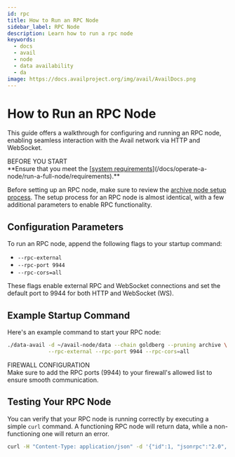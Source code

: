 ```yaml
---
id: rpc
title: How to Run an RPC Node
sidebar_label: RPC Node
description: Learn how to run a rpc node
keywords:
  - docs
  - avail
  - node
  - data availability
  - da
image: https://docs.availproject.org/img/avail/AvailDocs.png
---
```


# How to Run an RPC Node

This guide offers a walkthrough for configuring and running an RPC node, enabling seamless interaction with the Avail network via HTTP and WebSocket.

<Callout type="info">
BEFORE YOU START<br/>
**Ensure that you meet the [<ins>system requirements</ins>](/docs/operate-a-node/run-a-full-node/requirements).**

Before setting up an RPC node, make sure to review the [archive node setup process](/docs/operate-a-node/run-a-full-node/full-node/0020-full-node-binaries). The setup process for an RPC node is almost identical, with a few additional parameters to enable RPC functionality.
</Callout>

## Configuration Parameters

To run an RPC node, append the following flags to your startup command:

- `--rpc-external`
- `--rpc-port 9944`
- `--rpc-cors=all`

These flags enable external RPC and WebSocket connections and set the default port to 9944 for both HTTP and WebSocket (WS).

## Example Startup Command

Here's an example command to start your RPC node:

```bash
./data-avail -d ~/avail-node/data --chain goldberg --pruning archive \
             --rpc-external --rpc-port 9944 --rpc-cors=all
```

<Callout type="info">
FIREWALL CONFIGURATION<br/>Make sure to add the RPC ports (9944) to your firewall's allowed list to ensure smooth communication.
</Callout>

## Testing Your RPC Node

You can verify that your RPC node is running correctly by executing a simple `curl` command. A functioning RPC node will return data, while a non-functioning one will return an error.

```bash
curl -H "Content-Type: application/json" -d '{"id":1, "jsonrpc":"2.0", "method": "rpc_methods"}' http://127.0.0.1:9944/
```
